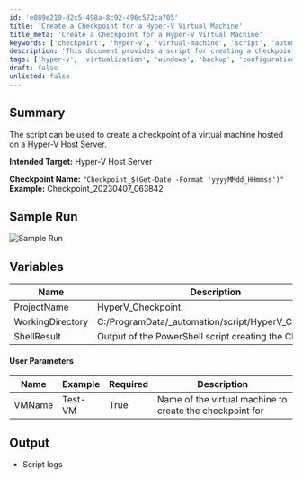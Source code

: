 ```yaml
---
id: 'e089e210-d2c5-498a-8c92-496c572ca705'
title: 'Create a Checkpoint for a Hyper-V Virtual Machine'
title_meta: 'Create a Checkpoint for a Hyper-V Virtual Machine'
keywords: ['checkpoint', 'hyper-v', 'virtual-machine', 'script', 'automation']
description: 'This document provides a script for creating a checkpoint of a virtual machine hosted on a Hyper-V Host Server. It includes details on intended targets, variable descriptions, user parameters, and sample runs to help users effectively utilize the script.'
tags: ['hyper-v', 'virtualization', 'windows', 'backup', 'configuration']
draft: false
unlisted: false
---
```

## Summary

The script can be used to create a checkpoint of a virtual machine hosted on a Hyper-V Host Server.

**Intended Target:** Hyper-V Host Server

**Checkpoint Name:** `"Checkpoint_$(Get-Date -Format 'yyyyMMdd_HHmmss')"`  
**Example:**  Checkpoint_20230407_063842

## Sample Run

![Sample Run](../../../static/img/Hyper-V---Checkpoint-Create-Param/image_1.png)

## Variables

| Name             | Description                                           |
|------------------|-------------------------------------------------------|
| ProjectName      | HyperV_Checkpoint                                    |
| WorkingDirectory  | C:/ProgramData/_automation/script/HyperV_Checkpoint  |
| ShellResult      | Output of the PowerShell script creating the CheckPoint |

#### User Parameters

| Name   | Example   | Required | Description                                          |
|--------|-----------|----------|------------------------------------------------------|
| VMName | Test-VM   | True     | Name of the virtual machine to create the checkpoint for |

## Output

- Script logs












